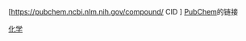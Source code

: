 [https://pubchem.ncbi.nlm.nih.gov/compound/{{{1}}} CID {{{1}}}] [[PubChem]]的链接<noinclude>
[[Category:化学模板|{{PAGENAME}}]]
[[Category:化學外部資源模板|化学]]
</noinclude>